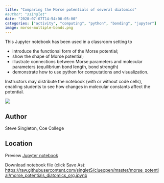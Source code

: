 ```yaml
---
title: "Comparing the Morse potentials of several diatomics"
#author: "ssinglet"
date: "2020-07-07T14:54:00-05:00"
categories: ["activity", "computing", "python", "bonding", "jupyter"]
image: morse-multiple-bonds.png
---
```


This Jupyter notebook has been used in a classroom setting to

-   introduce the functional form of the Morse potential;
-   show the shape of Morse potential;
-   illustrate connections between Morse parameters and molecular parameters
    (equilibrium bond length, bond strength)
-   demonstrate how to use python for computations and visualization.

Instructors may distribute the notebook (with or without code cells), enabling students to see how changes in molecular constants affect the potential.

![](morse-multiple-bonds.png){}


## Author {#author}

Steve Singleton, Coe College


## Location {#location}

Preview [Jupyter notebook](https://nbviewer.jupyter.org/github/singletS/clueopen/blob/master/morse_potential/morse_potentials_diatomics_org.ipynb)

Download notebook file (click Save As): <https://raw.githubusercontent.com/singletS/clueopen/master/morse_potential/morse_potentials_diatomics_org.ipynb>
